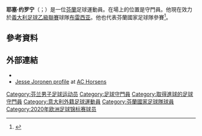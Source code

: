 {{short description|Finnish professional footballer}}
{{Use dmy dates|date=April 2020}}
{{Infobox football biography
| name = 耶塞·約羅寧<br/> Jesse Joronen
| image = 
| caption = 
| fullname = Jesse Pekka Joronen
| birth_date = {{birth date and age|1993|3|21|df=y}}
| birth_place = [[芬蘭|芬蘭]][[勞特耶爾維|勞特耶爾維]]
| height = 1.97 m
| position = [[守門員|守門員]]
| currentclub = [[布雷西亞足球俱樂部|布雷西亞]]
| clubnumber = 1
| youthyears1 = {{0|0000}}–2009
| youthclubs1 = Simpeleen Urheilijat
| youthyears2 = 2009
| youthclubs2 = [[富勒姆足球俱樂部|富勒姆]]
| years1 = 2009–2017
| clubs1 = [[富勒姆足球俱樂部|富勒姆]]
| caps1 = 4
| goals1 = 0
| years2 = 2012
| clubs2 = → [[梅頓赫德聯足球會|梅頓赫德聯]] (外借)
| caps2 = 8
| goals2 = 0
| years3 = 2013
| clubs3 = → [[劍橋聯足球會|劍橋聯]] (外借)
| caps3 = 0
| goals3 = 0
| years4 = 2013
| clubs4 = → [[拉赫蒂足球俱樂部|拉赫蒂]] (外借)
| caps4 = 18
| goals4 = 0
| years5 = 2014
| clubs5 = → [[艾宁顿斯坦利足球俱乐部|艾宁顿斯坦利]] (外借)
| caps5 = 4
| goals5 = 0
| years6 = 2015–2016
| clubs6 = → [[史提芬納治足球會|史提芬納治]] (外借)
| caps6 = 10
| goals6 = 1
| clubs7 = [[霍尔森斯联合俱乐部|霍尔森斯]]
| caps7 = 28
| goals7 = 0
| years7 = 2017–2018
| clubs8 = [[哥本哈根足球會|哥本哈根]]
| caps8 = 37
| goals8 = 0
| years8 = 2018–2019
| clubs9 = [[布雷西亞足球俱樂部|布雷西亞]]
| caps9 = 58
| goals9 = 0
| years9 = 2019–
| nationalyears1 = 2009
| nationalteam1 = [[芬蘭U17|芬蘭U17]]
| nationalcaps1 = 6
| nationalgoals1 = 0
| nationalyears2 = 2010
| nationalteam2 = [[芬蘭U19|芬蘭U19]]
| nationalcaps2 = 1
| nationalgoals2 = 0
| nationalyears3 = 2011–2014
| nationalteam3 = [[芬蘭21歲以下國家足球隊|芬蘭U21]]
| nationalcaps3 = 11
| nationalgoals3 = 0
| nationalyears4 = 2013–
| nationalteam4 = [[芬蘭國家足球隊|芬蘭]]
| nationalcaps4 = 14
| nationalgoals4 = 0
| club-update = 2021年3月25日
| ntupdate = 2021年6月22日
}}

'''耶塞·约罗宁'''（{{lang-fi|Jesse Joronen}}；{{bd|1993年|3月21日}}）是一位[[芬蘭|芬蘭]]足球運動員。在場上的位置是守門員。他現在效力於[[義大利足球乙級聯賽|義大利足球乙級聯賽]]球隊[[布雷西亚足球俱乐部|布雷西亚]]。他也代表芬蘭國家足球隊參賽<ref name="intl">{{cite news|url=http://www.fulhamfc.com/news/2013/january/24/joronens-finland-bow|title=Joronen's Finland Bow|date=24 January 2013|publisher=Fulham F.C.|accessdate=1 March 2013|archive-date=2020-09-20|archive-url=https://web.archive.org/web/20200920044727/https://www.fulhamfc.com/news/2013/january/24/joronens-finland-bow|dead-url=no}}</ref>。

==參考資料==
{{Reflist}}

==外部連結==
*{{Soccerbase}}
*[http://www.achorsens.dk/node/10500?width=500&height=400&iframe=true Jesse Joronen profile] {{Wayback|url=http://www.achorsens.dk/node/10500?width=500&height=400&iframe=true |date=20180225091031 }} at [[AC_Horsens|AC Horsens]]

{{2020年欧洲足球锦标赛芬兰参赛名单}}

{{DEFAULTSORT:Joronen, Jesse}}
[[Category:芬兰男子足球运动员|Category:芬兰男子足球运动员]]
[[Category:足球守門員|Category:足球守門員]]
[[Category:取得進球的足球守門員|Category:取得進球的足球守門員]]
[[Category:意大利外籍足球運動員|Category:意大利外籍足球運動員]]
[[Category:芬蘭國家足球隊球員|Category:芬蘭國家足球隊球員]]
[[Category:2020年欧洲足球锦标赛球员|Category:2020年欧洲足球锦标赛球员]]